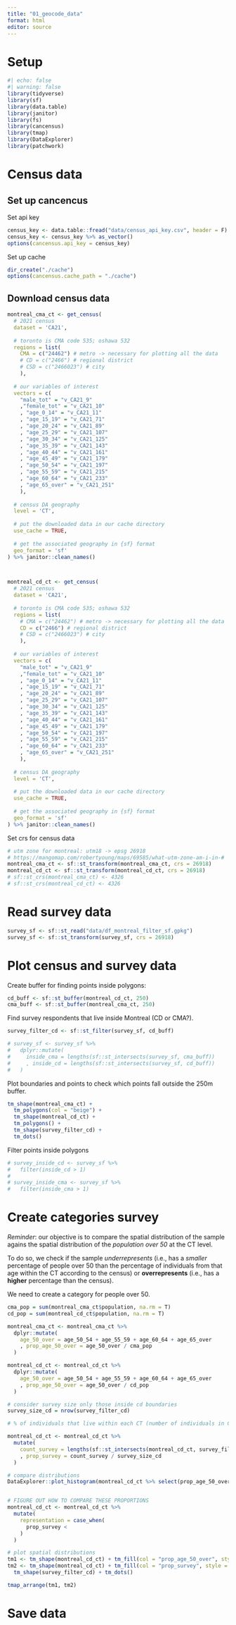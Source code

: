 ```yaml
---
title: "01_geocode_data"
format: html
editor: source
---
```


# Setup

```r
#| echo: false
#| warning: false
library(tidyverse)
library(sf)
library(data.table)
library(janitor)
library(fs)
library(cancensus)
library(tmap)
library(DataExplorer)
library(patchwork)
```

# Census data

## Set up cancencus

Set api key

```r
census_key <- data.table::fread("data/census_api_key.csv", header = F)
census_key <- census_key %>% as_vector()
options(cancensus.api_key = census_key)
```

Set up cache

```r
dir_create("./cache")
options(cancensus.cache_path = "./cache")
```

## Download census data

```r
montreal_cma_ct <- get_census(
  # 2021 census
  dataset = 'CA21', 
  
  # toronto is CMA code 535; oshawa 532
  regions = list(
    CMA = c("24462") # metro -> necessary for plotting all the data
    # CD = c("2466") # regional district
    # CSD = c("2466023") # city
    ),
  
  # our variables of interest
  vectors = c(
    "male_tot" = "v_CA21_9"
    ,"female_tot" = "v_CA21_10"
    , "age_0_14" = "v_CA21_11"
    , "age_15_19" = "v_CA21_71"
    , "age_20_24" = "v_CA21_89"
    , "age_25_29" = "v_CA21_107"
    , "age_30_34" = "v_CA21_125"
    , "age_35_39" = "v_CA21_143"
    , "age_40_44" = "v_CA21_161"
    , "age_45_49" = "v_CA21_179"
    , "age_50_54" = "v_CA21_197"
    , "age_55_59" = "v_CA21_215"
    , "age_60_64" = "v_CA21_233"
    , "age_65_over" = "v_CA21_251"
    ),
  
  # census DA geography
  level = 'CT',
  
  # put the downloaded data in our cache directory
  use_cache = TRUE,
  
  # get the associated geography in {sf} format
  geo_format = 'sf'
) %>% janitor::clean_names()



montreal_cd_ct <- get_census(
  # 2021 census
  dataset = 'CA21', 
  
  # toronto is CMA code 535; oshawa 532
  regions = list(
    # CMA = c("24462") # metro -> necessary for plotting all the data
    CD = c("2466") # regional district
    # CSD = c("2466023") # city
    ),
  
  # our variables of interest
  vectors = c(
    "male_tot" = "v_CA21_9"
    ,"female_tot" = "v_CA21_10"
    , "age_0_14" = "v_CA21_11"
    , "age_15_19" = "v_CA21_71"
    , "age_20_24" = "v_CA21_89"
    , "age_25_29" = "v_CA21_107"
    , "age_30_34" = "v_CA21_125"
    , "age_35_39" = "v_CA21_143"
    , "age_40_44" = "v_CA21_161"
    , "age_45_49" = "v_CA21_179"
    , "age_50_54" = "v_CA21_197"
    , "age_55_59" = "v_CA21_215"
    , "age_60_64" = "v_CA21_233"
    , "age_65_over" = "v_CA21_251"
    ),
  
  # census DA geography
  level = 'CT',
  
  # put the downloaded data in our cache directory
  use_cache = TRUE,
  
  # get the associated geography in {sf} format
  geo_format = 'sf'
) %>% janitor::clean_names()
```

Set crs for census data

```r
# utm zone for montreal: utm18 -> epsg 26918
# https://mangomap.com/robertyoung/maps/69585/what-utm-zone-am-i-in-#
montreal_cma_ct <- sf::st_transform(montreal_cma_ct, crs = 26918)
montreal_cd_ct <- sf::st_transform(montreal_cd_ct, crs = 26918)
# sf::st_crs(montreal_cma_ct) <- 4326
# sf::st_crs(montreal_cd_ct) <- 4326
```

# Read survey data

```r
survey_sf <- sf::st_read("data/df_montreal_filter_sf.gpkg")
survey_sf <- sf::st_transform(survey_sf, crs = 26918)
```

# Plot census and survey data

Create buffer for finding points inside polygons:

```r
cd_buff <- sf::st_buffer(montreal_cd_ct, 250)
cma_buff <- sf::st_buffer(montreal_cma_ct, 250)
```

Find survey respondents that live inside Montreal (CD or CMA?).

```r
survey_filter_cd <- sf::st_filter(survey_sf, cd_buff)

# survey_sf <- survey_sf %>% 
#   dplyr::mutate(
#     inside_cma = lengths(sf::st_intersects(survey_sf, cma_buff))
#     , inside_cd = lengths(sf::st_intersects(survey_sf, cd_buff))
#   )
```

Plot boundaries and points to check which points fall outside the 250m buffer.

```r
tm_shape(montreal_cma_ct) +
  tm_polygons(col = "beige") +
  tm_shape(montreal_cd_ct) +
  tm_polygons() +
  tm_shape(survey_filter_cd) +
  tm_dots()
```

Filter points inside polygons

```r
# survey_inside_cd <- survey_sf %>%
#   filter(inside_cd > 1)
# 
# survey_inside_cma <- survey_sf %>% 
#   filter(inside_cma > 1)
```

# Create categories survey

*Reminder*: our objective is to compare the spatial distribution of the sample agains the spatial distribution of the *population over 50* at the CT level.

To do so, we check if the sample *underrepresents* (i.e., has a *smaller* percentage of people over 50 than the percentage of individuals from that age within the CT according to the census) or **overrepresents** (i.e., has a **higher** percentage than the census).

We need to create a category for people over 50.
```r

cma_pop = sum(montreal_cma_ct$population, na.rm = T)
cd_pop = sum(montreal_cd_ct$population, na.rm = T)

montreal_cma_ct <- montreal_cma_ct %>% 
  dplyr::mutate(
    age_50_over = age_50_54 + age_55_59 + age_60_64 + age_65_over
    , prop_age_50_over = age_50_over / cma_pop
  )

montreal_cd_ct <- montreal_cd_ct %>% 
  dplyr::mutate(
    age_50_over = age_50_54 + age_55_59 + age_60_64 + age_65_over
    , prop_age_50_over = age_50_over / cd_pop
  )
```

```r
# consider survey size only those inside cd boundaries
survey_size_cd = nrow(survey_filter_cd)

# % of individuals that live within each CT (number of individuals in CT / total observations in the sample)

montreal_cd_ct <- montreal_cd_ct %>% 
  mutate(
    count_survey = lengths(sf::st_intersects(montreal_cd_ct, survey_filter_cd)) 
    , prop_survey = count_survey / survey_size_cd
  )

```


```r

# compare distributions
DataExplorer::plot_histogram(montreal_cd_ct %>% select(prop_age_50_over, prop_survey))


# FIGURE OUT HOW TO COMPARE THESE PROPORTIONS
montreal_cd_ct <- montreal_cd_ct %>% 
  mutate(
    representation = case_when(
      prop_survey < 
    )
  )
```

```r
# plot spatial distributions
tm1 <- tm_shape(montreal_cd_ct) + tm_fill(col = "prop_age_50_over", style = "jenks")
tm2 <- tm_shape(montreal_cd_ct) + tm_fill(col = "prop_survey", style = "jenks") +
  tm_shape(survey_filter_cd) + tm_dots()

tmap_arrange(tm1, tm2)
```


# Save data

```r


```
